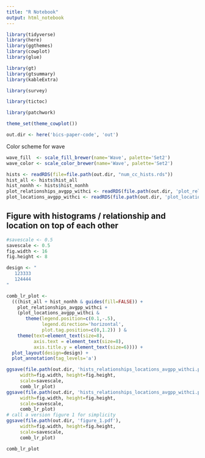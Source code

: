 ```yaml
---
title: "R Notebook"
output: html_notebook
---
```




```r
library(tidyverse)
library(here)
library(ggthemes)
library(cowplot)
library(glue)

library(gt)
library(gtsummary)
library(kableExtra)

library(survey)

library(tictoc)

library(patchwork)

```

```r
theme_set(theme_cowplot())
```

```r
out.dir <- here('bics-paper-code', 'out')
```

Color scheme for wave

```r
wave_fill  <- scale_fill_brewer(name='Wave', palette='Set2')
wave_color <- scale_color_brewer(name='Wave', palette='Set2')
```

```r
hists <- readRDS(file=file.path(out.dir, "num_cc_hists.rds"))
hist_all <- hists$hist_all
hist_nonhh <- hists$hist_nonhh
plot_relationships_avgpp_withci <- readRDS(file.path(out.dir, 'plot_relationships.rds'))
plot_locations_avgpp_withci <- readRDS(file.path(out.dir, 'plot_locations.rds'))
```

## Figure with histograms / relationship and location on top of each other

```r
#savescale <- 0.5
savescale <- 0.5 
fig.width <- 16
fig.height <- 8

design <- "
   123333
   124444
"

comb_lr_plot <- 
  (((hist_all + hist_nonhh & guides(fill=FALSE)) +
    plot_relationships_avgpp_withci + 
    (plot_locations_avgpp_withci & 
       theme(legend.position=c(0.1,-.5), 
             legend.direction='horizontal',
             plot.tag.position=c(0,1.2)) ) & 
    theme(text=element_text(size=8),
          axis.text = element_text(size=8),
          axis.title.y = element_text(size=6)))) +
  plot_layout(design=design) +
  plot_annotation(tag_levels='a') 

ggsave(file.path(out.dir, 'hists_relationships_locations_avgpp_withci.png'),
     width=fig.width, height=fig.height,
     scale=savescale,
     comb_lr_plot)
ggsave(file.path(out.dir, 'hists_relationships_locations_avgpp_withci.pdf'),
     width=fig.width, height=fig.height,
     scale=savescale,
     comb_lr_plot)
# call a version figure 1 for simplicity
ggsave(file.path(out.dir, 'figure_1.pdf'),
     width=fig.width, height=fig.height,
     scale=savescale,
     comb_lr_plot)

comb_lr_plot
```